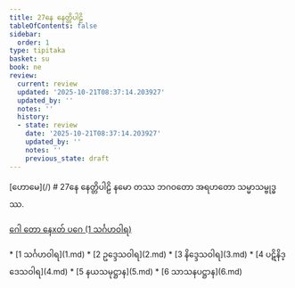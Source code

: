 ```yaml
---
title: 27နေ နေတ္တိပါဠိ
tableOfContents: false
sidebar:
  order: 1
type: tipitaka
basket: su
book: ne
review:
  current: review
  updated: '2025-10-21T08:37:14.203927'
  updated_by: ''
  notes: ''
  history:
  - state: review
    date: '2025-10-21T08:37:14.203927'
    updated_by: ''
    notes: ''
    previous_state: draft
---
```



<ReviewStatus review={frontmatter.review} showDetails={true} />

<HypothesisAnnotation frontmatter={frontmatter} />


<Paragraph type="center" book="ne">
[ဟောမေ](/)
</Paragraph>

<Paragraph type="center" book="ne">
# 27နေ နေတ္တိပါဠိ
</Paragraph>

<Paragraph number="1" type="center" book="ne">
နမော တဿ ဘဂဝတော အရဟတော သမ္မာသမ္ဗုဒ္ဓဿ.

[ဂေါ တော နေxတ် ပဂေ (1 သင်္ဂဟဝါရ)](1.md)



</Paragraph>

<TableOfContents book="ne" section="27">
* [1 သင်္ဂဟဝါရ](1.md)
* [2 ဥဒ္ဒေသဝါရ](2.md)
* [3 နိဒ္ဒေသဝါရ](3.md)
* [4 ပဋိနိဒ္ဒေသဝါရ](4.md)
* [5 နယသမုဋ္ဌာန](5.md)
* [6 သာသနပဋ္ဌာန](6.md)
</TableOfContents>